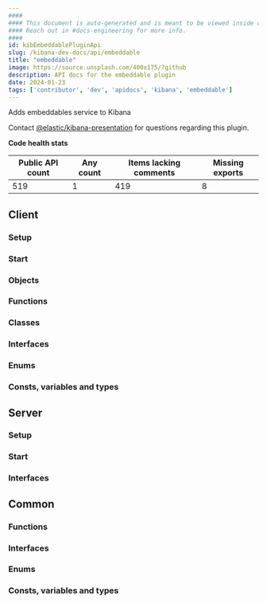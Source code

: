 ```yaml
---
####
#### This document is auto-generated and is meant to be viewed inside our experimental, new docs system.
#### Reach out in #docs-engineering for more info.
####
id: kibEmbeddablePluginApi
slug: /kibana-dev-docs/api/embeddable
title: "embeddable"
image: https://source.unsplash.com/400x175/?github
description: API docs for the embeddable plugin
date: 2024-01-23
tags: ['contributor', 'dev', 'apidocs', 'kibana', 'embeddable']
---
```


Adds embeddables service to Kibana

Contact [@elastic/kibana-presentation](https://github.com/orgs/elastic/teams/kibana-presentation) for questions regarding this plugin.

**Code health stats**

| Public API count  | Any count | Items lacking comments | Missing exports |
|-------------------|-----------|------------------------|-----------------|
| 519 | 1 | 419 | 8 |

## Client

### Setup
<DocDefinitionList data={[embeddableObj.client.setup]}/>

### Start
<DocDefinitionList data={[embeddableObj.client.start]}/>

### Objects
<DocDefinitionList data={embeddableObj.client.objects}/>

### Functions
<DocDefinitionList data={embeddableObj.client.functions}/>

### Classes
<DocDefinitionList data={embeddableObj.client.classes}/>

### Interfaces
<DocDefinitionList data={embeddableObj.client.interfaces}/>

### Enums
<DocDefinitionList data={embeddableObj.client.enums}/>

### Consts, variables and types
<DocDefinitionList data={embeddableObj.client.misc}/>

## Server

### Setup
<DocDefinitionList data={[embeddableObj.server.setup]}/>

### Start
<DocDefinitionList data={[embeddableObj.server.start]}/>

### Interfaces
<DocDefinitionList data={embeddableObj.server.interfaces}/>

## Common

### Functions
<DocDefinitionList data={embeddableObj.common.functions}/>

### Interfaces
<DocDefinitionList data={embeddableObj.common.interfaces}/>

### Enums
<DocDefinitionList data={embeddableObj.common.enums}/>

### Consts, variables and types
<DocDefinitionList data={embeddableObj.common.misc}/>

